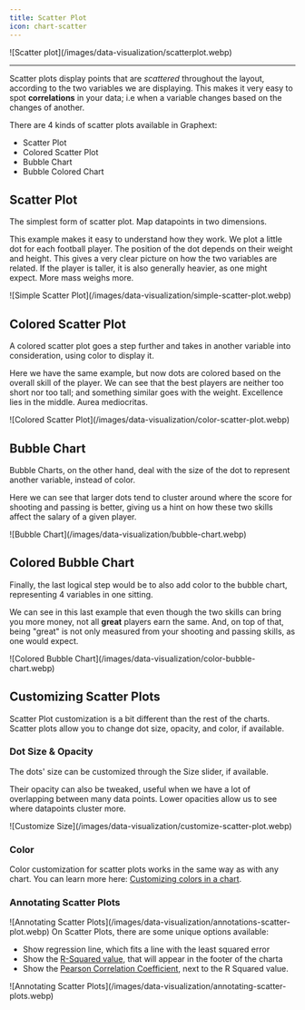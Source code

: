 ```yaml
---
title: Scatter Plot
icon: chart-scatter
---
```


<Frame>![Scatter plot](/images/data-visualization/scatterplot.webp)</Frame>

---

Scatter plots display points that are _scattered_ throughout the layout, according to the two variables
we are displaying. This makes it very easy to spot **correlations** in your data; i.e when a variable
changes based on the changes of another.

There are 4 kinds of scatter plots available in Graphext:

- Scatter Plot
- Colored Scatter Plot
- Bubble Chart
- Bubble Colored Chart

## Scatter Plot

The simplest form of scatter plot. Map datapoints in two dimensions.

This example makes it easy to understand how they work. We plot a little dot for
each football player. The position of the dot depends on their weight and height. This
gives a very clear picture on how the two variables are related. If the player is taller,
it is also generally heavier, as one might expect. More mass weighs more.

<Frame>
  ![Simple Scatter Plot](/images/data-visualization/simple-scatter-plot.webp)
</Frame>

## Colored Scatter Plot

A colored scatter plot goes a step further and takes in another variable into consideration,
using color to display it.

Here we have the same example, but now dots are colored based on the overall skill of the player.
We can see that the best players are neither too short nor too tall; and something similar goes
with the weight. Excellence lies in the middle. Aurea mediocritas.

<Frame>
  ![Colored Scatter Plot](/images/data-visualization/color-scatter-plot.webp)
</Frame>

## Bubble Chart

Bubble Charts, on the other hand, deal with the size of the dot to represent another variable, instead of color.

Here we can see that larger dots tend to cluster around where the score for shooting and passing is better,
giving us a hint on how these two skills affect the salary of a given player.

<Frame>![Bubble Chart](/images/data-visualization/bubble-chart.webp)</Frame>

## Colored Bubble Chart

Finally, the last logical step would be to also add color to the bubble chart, representing 4 variables
in one sitting.

We can see in this last example that even though the two skills can bring you more money, not all **great**
players earn the same. And, on top of that, being "great" is not only measured from your shooting and
passing skills, as one would expect.

<Frame>
  ![Colored Bubble Chart](/images/data-visualization/color-bubble-chart.webp)
</Frame>

## Customizing Scatter Plots

Scatter Plot customization is a bit different than the rest of the charts. Scatter plots allow you to change
dot size, opacity, and color, if available.

### Dot Size & Opacity

The dots' size can be customized through the Size slider, if available.

Their opacity can also be tweaked, useful when we have a lot of overlapping between many data points.
Lower opacities allow us to see where datapoints cluster more.

<Frame>
  ![Customize Size](/images/data-visualization/customize-scatter-plot.webp)
</Frame>

### Color

Color customization for scatter plots works in the same way as with any chart.
You can learn more here: [Customizing colors in a chart](/documentation/data-visualization/customizing-charts#colors).

### Annotating Scatter Plots

<Frame>
  ![Annotating Scatter
  Plots](/images/data-visualization/annotations-scatter-plot.webp)
</Frame>
On Scatter Plots, there are some unique options available:

- Show regression line, which fits a line with the least squared error
- Show the [R-Squared value](https://en.wikipedia.org/wiki/Coefficient_of_determination), that will appear in the footer of the charta
- Show the [Pearson Correlation Coefficient](https://en.wikipedia.org/wiki/Pearson_correlation_coefficient), next to the R Squared value.

<Frame>
  ![Annotating Scatter
  Plots](/images/data-visualization/annotating-scatter-plots.webp)
</Frame>
